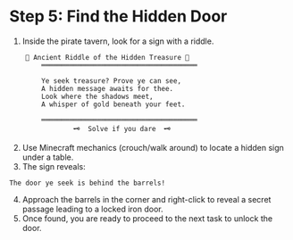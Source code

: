 # Step 5: Find the Hidden Door
1. Inside the pirate tavern, look for a sign with a riddle.
```
    🌟 Ancient Riddle of the Hidden Treasure 🌟
        ═══════════════════════════════════════

        Ye seek treasure? Prove ye can see,
        A hidden message awaits for thee.
        Look where the shadows meet,
        A whisper of gold beneath your feet.

        ═══════════════════════════════════════
                🗝️  Solve if you dare  🗝️
```
2. Use Minecraft mechanics (crouch/walk around) to locate a hidden sign under a table.
3. The sign reveals:
```
The door ye seek is behind the barrels!
```
4. Approach the barrels in the corner and right-click to reveal a secret passage leading to a locked iron door. 
5. Once found, you are ready to proceed to the next task to unlock the door. 

